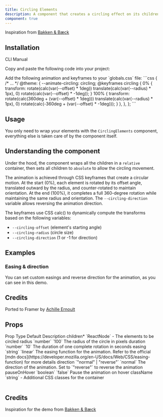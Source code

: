 ```yaml
---
title: Circling Elements
description: A component that creates a circling effect on its children.
component: true
---
```


<ComponentPreview name="circling-elements-demo" framerLink="https://www.soyakil.fr/ressources/circling-images" />

Inspiration from [Bakken & Bæck](https://www.instagram.com/p/DBG5fLdiN4Q/?img_index=1)

## Installation

<Tabs defaultValue="cli">

<TabsList>
  <TabsTrigger value="cli">CLI</TabsTrigger>
  <TabsTrigger value="manual">Manual</TabsTrigger>
</TabsList>
<TabsContent value="cli">

<InstallTabs command="shadcn@latest add &quot;https://fancycomponents.dev/r/circling-elements.json&quot;" npx />

</TabsContent>
<TabsContent value="manual">

<Steps>

<Step>Copy and paste the following code into your project:</Step>

<ComponentSource name="circling-elements" />

<Step>
  Add the following animation and keyframes to your `globals.css` file:
</Step>

<CodeSnippet title="globals.css">
```css
{
/* ... */
  @theme: {
    --animate-circling: circling;
    @keyframes circling {
      0% {
        transform: rotate(calc(var(--offset) * 1deg)) translate(calc(var(--radius) * 1px), 0) rotate(calc(var(--offset) * -1deg));
      }
      100% {
        transform: rotate(calc(360deg + (var(--offset) * 1deg))) translate(calc(var(--radius) * 1px), 0) rotate(calc(-360deg + (var(--offset) * -1deg)));
      }
    },
  },
};
```
</CodeSnippet>

</Steps>

</TabsContent>
</Tabs>

## Usage

You only need to wrap your elements with the `CirclingElements` component, everything else is taken care of by the component itself.

## Understanding the component

Under the hood, the component wraps all the children in a `relative` container, then sets all children to `absolute` to allow the circling movement.

The animation is achieved through CSS keyframes that create a circular motion. At the start (0%), each element is rotated by its offset angle, translated outward by the radius, and counter-rotated to maintain orientation. At the end (100%), it completes a full 360-degree rotation while maintaining the same radius and orientation. The `--circling-direction` variable allows reversing the animation direction.

The keyframes use CSS calc() to dynamically compute the transforms based on the following variables:

- `--circling-offset` (element's starting angle)
- `--circling-radius` (circle size)
- `--circling-direction` (1 or -1 for direction)

## Examples

### Easing & direction

You can set custom easings and reverse direction for the animation, as you can see in this demo.

<ComponentPreview name="circling-elements-easing-demo" />

## Credits

Ported to Framer by [Achille Ernoult](https://x.com/achilleernlt)

## Props

<Table>
  <TableHeader>
    <TableRow>
      <TableHead>Prop</TableHead>
      <TableHead>Type</TableHead>
      <TableHead>Default</TableHead>
      <TableHead>Description</TableHead>
    </TableRow>
  </TableHeader>
  <TableBody>
    <TableRow>
      <TableCell>
        children<span className="text-red-500">*</span>
      </TableCell>
      <TableCell>`ReactNode`</TableCell>
      <TableCell>-</TableCell>
      <TableCell>The elements to be circled</TableCell>
    </TableRow>
    <TableRow>
      <TableCell>radius</TableCell>
      <TableCell>`number`</TableCell>
      <TableCell>`100`</TableCell>
      <TableCell>The radius of the circle in pixels</TableCell>
    </TableRow>
    <TableRow>
      <TableCell>duration</TableCell>
      <TableCell>`number`</TableCell>
      <TableCell>`10`</TableCell>
      <TableCell>The duration of one complete rotation in seconds</TableCell>
    </TableRow>
    <TableRow>
      <TableCell>easing</TableCell>
      <TableCell>`string`</TableCell>
      <TableCell>`linear`</TableCell>
      <TableCell>
        The easing function for the animation. Refer to the official [mdn
        docs](https://developer.mozilla.org/en-US/docs/Web/CSS/easing-function)
        for more details
      </TableCell>
    </TableRow>
    <TableRow>
      <TableCell>direction</TableCell>
      <TableCell>`"normal" | "reverse"`</TableCell>
      <TableCell>`normal`</TableCell>
      <TableCell>
        The direction of the animation. Set to `"reverse"` to reverse the
        animation
      </TableCell>
    </TableRow>
    <TableRow>
      <TableCell>pauseOnHover</TableCell>
      <TableCell>`boolean`</TableCell>
      <TableCell>`false`</TableCell>
      <TableCell>Pause the animation on hover</TableCell>
    </TableRow>
    <TableRow>
      <TableCell>className</TableCell>
      <TableCell>`string`</TableCell>
      <TableCell>-</TableCell>
      <TableCell>Additional CSS classes for the container</TableCell>
    </TableRow>
  </TableBody>
</Table>

## Credits

Inspiration for the demo from [Bakken & Bæck](https://www.instagram.com/p/DBG5fLdiN4Q/?img_index=1)
